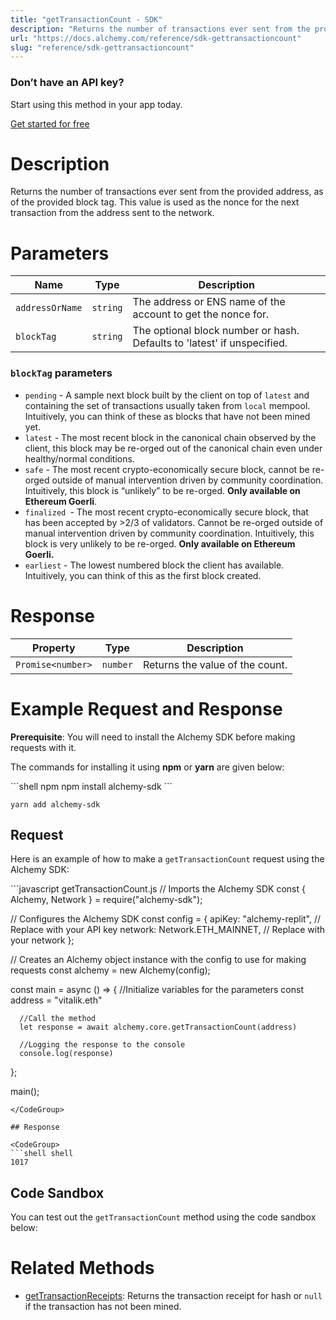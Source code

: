 ```yaml
---
title: "getTransactionCount - SDK"
description: "Returns the number of transactions ever sent from the provided address, as of the provided block tag. This value is used as the nonce for the next transaction from the address sent to the network."
url: "https://docs.alchemy.com/reference/sdk-gettransactioncount"
slug: "reference/sdk-gettransactioncount"
---
```



### Don’t have an API key?

Start using this method in your app today.

[Get started for free](https://dashboard.alchemy.com/signup/?a=estimateGas)

# Description

Returns the number of transactions ever sent from the provided address, as of the provided block tag. This value is used as the nonce for the next transaction from the address sent to the network.

# Parameters

| Name            | Type     | Description                                                             |
| --------------- | -------- | ----------------------------------------------------------------------- |
| `addressOrName` | `string` | The address or ENS name of the account to get the nonce for.            |
| `blockTag`      | `string` | The optional block number or hash. Defaults to 'latest' if unspecified. |

### `blockTag` parameters

* `pending` - A sample next block built by the client on top of `latest` and containing the set of transactions usually taken from `local` mempool. Intuitively, you can think of these as blocks that have not been mined yet.
* `latest` - The most recent block in the canonical chain observed by the client, this block may be re-orged out of the canonical chain even under healthy/normal conditions.
* `safe` - The most recent crypto-economically secure block, cannot be re-orged outside of manual intervention driven by community coordination. Intuitively, this block is “unlikely” to be re-orged. **Only available on Ethereum Goerli**.
* `finalized `- The most recent crypto-economically secure block, that has been accepted by >2/3 of validators. Cannot be re-orged outside of manual intervention driven by community coordination. Intuitively, this block is very unlikely to be re-orged. **Only available on Ethereum Goerli.**
* `earliest` - The lowest numbered block the client has available. Intuitively, you can think of this as the first block created.

# Response

| Property          | Type     | Description                     |
| ----------------- | -------- | ------------------------------- |
| `Promise<number>` | `number` | Returns the value of the count. |

# Example Request and Response

**Prerequisite**: You will need to install the Alchemy SDK before making requests with it.

The commands for installing it using **npm** or **yarn** are given below:

<CodeGroup>
  ```shell npm
  npm install alchemy-sdk
  ```

  ```shell yarn
  yarn add alchemy-sdk
  ```
</CodeGroup>

## Request

Here is an example of how to make a `getTransactionCount` request using the Alchemy SDK:

<CodeGroup>
  ```javascript getTransactionCount.js
  // Imports the Alchemy SDK
  const { Alchemy, Network } = require("alchemy-sdk");

  // Configures the Alchemy SDK
  const config = {
      apiKey: "alchemy-replit", // Replace with your API key
      network: Network.ETH_MAINNET, // Replace with your network
  };

  // Creates an Alchemy object instance with the config to use for making requests
  const alchemy = new Alchemy(config);

  const main = async () => {
      //Initialize variables for the parameters
      const address = "vitalik.eth"
      
      //Call the method
      let response = await alchemy.core.getTransactionCount(address)

      //Logging the response to the console
      console.log(response)
  };

  main();
  ```
</CodeGroup>

## Response

<CodeGroup>
  ```shell shell
  1017
  ```
</CodeGroup>

## Code Sandbox

You can test out the `getTransactionCount` method using the code sandbox below:

# Related Methods

* [getTransactionReceipts](/reference/gettransactionreceipts-sdk): Returns the transaction receipt for hash or `null` if the transaction has not been mined.

